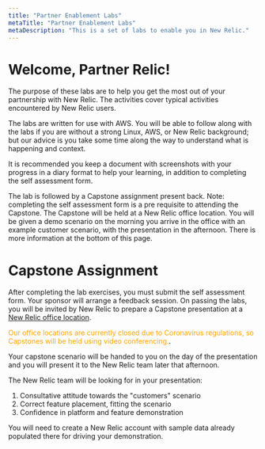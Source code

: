 ```yaml
---
title: "Partner Enablement Labs"
metaTitle: "Partner Enablement Labs"
metaDescription: "This is a set of labs to enable you in New Relic."
---
```


# Welcome, Partner Relic!

The purpose of these labs are to help you get the most out of your partnership with New Relic. The activities cover typical activities encountered by New Relic users.

The labs are written for use with AWS. You will be able to follow along with the labs if you are without a strong Linux, AWS, or New Relic background; but our advice is you take some time along the way to understand what is happening and context.

It is recommended you keep a document with screenshots with your progress in a diary format to help your learning, in addition to completing the self assessment form.

The lab is followed by a Capstone assignment present back. Note: completing the self assessment form is a pre requisite to attending the Capstone. The Capstone will be held at a New Relic office location. You will be given a demo scenario on the morning you arrive in the office with an example customer scenario, with the presentation in the afternoon. There is more information at the bottom of this page.

# Capstone Assignment

After completing the lab exercises, you must submit the self assessment form. Your sponsor will arrange a feedback session. On passing the labs, you will be invited by New Relic to prepare a Capstone presentation at a [New Relic office location](https://newrelic.com/about/contact-us).

<span style="color:orange">Our office locations are currently closed due to Coronavirus regulations, so Capstones will be held using video conferencing.</span>.

Your capstone scenario will be handed to you on the day of the presentation and you will present it to the New Relic team later that afternoon.

The New Relic team will be looking for in your presentation:

1. Consultative attitude towards the "customers" scenario
2. Correct feature placement, fitting the scenario
3. Confidence in platform and feature demonstration

You will need to create a New Relic account with sample data already populated there for driving your demonstration.
